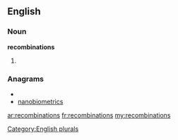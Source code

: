 ==English==

===Noun===
'''recombinations'''

# {{plural of|[[recombination]]}}

===Anagrams===
* {{alphagram|abceiimnnoorst}}
* [[nanobiometrics#English|nanobiometrics]]

[[Category:English plurals]]

[[ar:recombinations]]
[[fr:recombinations]]
[[my:recombinations]]